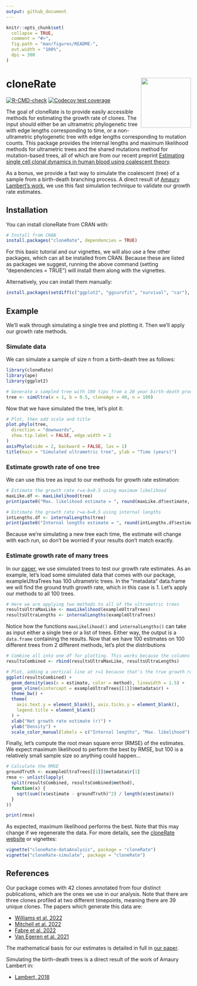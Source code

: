 ```yaml
---
output: github_document
---
```


<!-- README.md is generated from README.Rmd. Please edit that file -->

```r
knitr::opts_chunk$set(
  collapse = TRUE,
  comment = "#>",
  fig.path = "man/figures/README-",
  out.width = "100%",
  dpi = 300
)
```

# cloneRate <a href="https://bdj34.github.io/cloneRate/"><img src="man/figures/logo.png" align="right" height="136" /></a>

<!-- badges: start -->
[![R-CMD-check](https://github.com/bdj34/cloneRate/actions/workflows/R-CMD-check.yaml/badge.svg)](https://github.com/bdj34/cloneRate/actions/workflows/R-CMD-check.yaml)
[![Codecov test coverage](https://codecov.io/gh/bdj34/cloneRate/branch/main/graph/badge.svg)](https://app.codecov.io/gh/bdj34/cloneRate?branch=main)
<!-- badges: end -->

The goal of cloneRate is to provide easily accessible methods for estimating the growth rate of clones. The input should either be an ultrametric phylogenetic tree with edge lengths corresponding to time, or a non-ultrametric phylogenetic tree with edge lengths corresponding to mutation counts. This package provides the internal lengths and maximum likelihood methods for ultrametric trees and the shared mutations method for mutation-based trees, all of which are from our recent preprint [Estimating single cell clonal dynamics in human blood using coalescent theory](https://www.biorxiv.org/content/10.1101/2023.02.24.529817v2). 

As a bonus, we provide a fast way to simulate the coalescent (tree) of a sample from a birth-death branching process. A direct result of [Amaury Lambert's work](https://pubmed.ncbi.nlm.nih.gov/29704514/), we use this fast simulation technique to validate our growth rate estimates.

## Installation

You can install cloneRate from CRAN with:

``` r
# Install from CRAN 
install.packages("cloneRate", dependencies = TRUE)
```

For this basic tutorial and our vignettes, we will also use a few other packages, 
which can all be installed from CRAN. Because these are listed as packages we suggest, 
running the above command (setting "dependencies = TRUE") will install them along
with the vignettes.

Alternatively, you can install them manually:

``` r
install.packages(setdiff(c("ggplot2", "ggsurvfit", "survival", "car"), rownames(installed.packages())))
```

## Example

We'll walk through simulating a single tree and plotting it. Then we'll apply our growth rate methods. 

### Simulate data 

We can simulate a sample of size n from a birth-death tree as follows:

```r
library(cloneRate)
library(ape)
library(ggplot2)

# Generate a sampled tree with 100 tips from a 20 year birth-death process with birth rate a=1 and death rate b=0.5
tree <- simUltra(a = 1, b = 0.5, cloneAge = 40, n = 100)
```

Now that we have simulated the tree, let's plot it:

```r
# Plot, then add scale and title
plot.phylo(tree,
  direction = "downwards",
  show.tip.label = FALSE, edge.width = 2
)
axisPhylo(side = 2, backward = FALSE, las = 1)
title(main = "Simulated ultrametric tree", ylab = "Time (years)")
```

### Estimate growth rate of one tree

We can use this tree as input to our methods for growth rate estimation:

```r
# Estimate the growth rate r=a-b=0.5 using maximum likelihood
maxLike.df <- maxLikelihood(tree)
print(paste0("Max. likelihood estimate = ", round(maxLike.df$estimate, 3)))

# Estimate the growth rate r=a-b=0.5 using internal lengths
intLengths.df <- internalLengths(tree)
print(paste0("Internal lengths estimate = ", round(intLengths.df$estimate, 3)))
```

Because we're simulating a new tree each time, the estimate will change with each run, so don't be worried if your results don't match exactly.

### Estimate growth rate of many trees

In our [paper](https://www.biorxiv.org/content/10.1101/2023.02.24.529817v2), we use simulated trees to test
our growth rate estimates. As an example, let's load some simulated data
that comes with our package, exampleUltraTrees has 100 ultrametric trees. 
In the "metadata" data.frame we will find the ground truth growth rate, 
which in this case is 1. Let's apply our methods to all 100 trees.

```r
# Here we are applying two methods to all of the ultrametric trees
resultsUltraMaxLike <- maxLikelihood(exampleUltraTrees)
resultsUltraLengths <- internalLengths(exampleUltraTrees)
```

Notice how the functions `maxLikelihood()` and `internalLengths()` can take as input either a single tree or a list of trees. Either way, the output is a `data.frame` containing the results.
Now that we have 100 estimates on 100 different trees from 2 different
methods, let's plot the distributions

```r
# Combine all into one df for plotting. This works because the columns are the same
resultsCombined <- rbind(resultsUltraMaxLike, resultsUltraLengths)

# Plot, adding a vertical line at r=1 because that's the true growth rate
ggplot(resultsCombined) +
  geom_density(aes(x = estimate, color = method), linewidth = 1.5) +
  geom_vline(xintercept = exampleUltraTrees[[1]]$metadata$r) +
  theme_bw() +
  theme(
    axis.text.y = element_blank(), axis.ticks.y = element_blank(),
    legend.title = element_blank()
  ) +
  xlab("Net growth rate estimate (r)") +
  ylab("Density") +
  scale_color_manual(labels = c("Internal lengths", "Max. likelihood"), values = c("black", "#009E73"))
```

Finally, let's compute the root mean square error (RMSE) of the estimates. 
We expect maximum likelihood to perform the best by RMSE, but 100 is a 
relatively small sample size so anything could happen...

```r
# Calculate the RMSE
groundTruth <- exampleUltraTrees[[1]]$metadata$r[1]
rmse <- unlist(lapply(
  split(resultsCombined, resultsCombined$method),
  function(x) {
    sqrt(sum((x$estimate - groundTruth)^2) / length(x$estimate))
  }
))

print(rmse)
```

As expected, maximum likelihood performs the best. Note that this may change if 
we regenerate the data. For more details, see the [cloneRate website](https://bdj34.github.io/cloneRate/) or vignettes:

```r
vignette("cloneRate-dataAnalysis", package = "cloneRate")
vignette("cloneRate-simulate", package = "cloneRate")
```

## References 

Our package comes with 42 clones annotated from four distinct publications, which are the ones we use in our analysis. Note that there are three clones profiled at two different timepoints, meaning there are 39 unique clones. The papers which generate this data are:

* [Williams et al. 2022](https://pubmed.ncbi.nlm.nih.gov/35058638/)
* [Mitchell et al. 2022](https://pubmed.ncbi.nlm.nih.gov/35650442/) 
* [Fabre et al. 2022](https://pubmed.ncbi.nlm.nih.gov/35650444/) 
* [Van Egeren et al. 2021](https://pubmed.ncbi.nlm.nih.gov/33621486/)

The mathematical basis for our estimates is detailed in full in [our paper](https://www.biorxiv.org/content/10.1101/2023.02.24.529817v2/).

Simulating the birth-death trees is a direct result of the work of Amaury Lambert in:

* [Lambert, 2018](https://pubmed.ncbi.nlm.nih.gov/29704514/)
